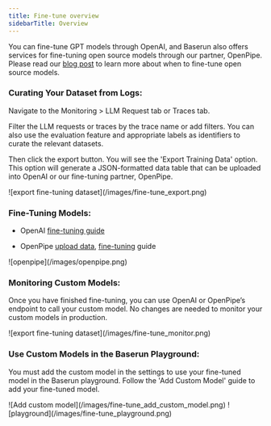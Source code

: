 ```yaml
---
title: Fine-tune overview
sidebarTitle: Overview
---
```


You can fine-tune GPT models through OpenAI, and Baserun also offers services for fine-tuning open source models through our partner, OpenPipe. Please read our [blog post](https://blog.baserun.ai/choose-your-words-carefully-the-need-for-fine-tuning-large-language-models/) to learn more about when to fine-tune open source models.

### Curating Your Dataset from Logs:

Navigate to the Monitoring > LLM Request tab or Traces tab.

Filter the LLM requests or traces by the trace name or add filters. You can also use the evaluation feature and appropriate labels as identifiers to curate the relevant datasets.

Then click the export button. You will see the 'Export Training Data' option. This option will generate a JSON-formatted data table that can be uploaded into OpenAI or our fine-tuning partner, OpenPipe.

<Frame>![export fine-tuning dataset](/images/fine-tune_export.png)</Frame>

### Fine-Tuning Models:

- OpenAI [fine-tuning guide](https://platform.openai.com/docs/guides/fine-tuning)

- OpenPipe [upload data](https://docs.openpipe.ai/features/importing-data), [fine-tuning](https://docs.openpipe.ai/features/fine-tuning) guide
<Frame>![openpipe](/images/openpipe.png)</Frame>

### Monitoring Custom Models:

Once you have finished fine-tuning, you can use OpenAI or OpenPipe’s endpoint to call your custom model. No changes are needed to monitor your custom models in production.

<Frame>![export fine-tuning dataset](/images/fine-tune_monitor.png)</Frame>

### Use Custom Models in the Baserun Playground:

You must add the custom model in the settings to use your fine-tuned model in the Baserun playground. Follow the 'Add Custom Model' guide to add your fine-tuned model.

<Frame>![Add custom model](/images/fine-tune_add_custom_model.png)</Frame>
<Frame>![playground](/images/fine-tune_playground.png)</Frame>
